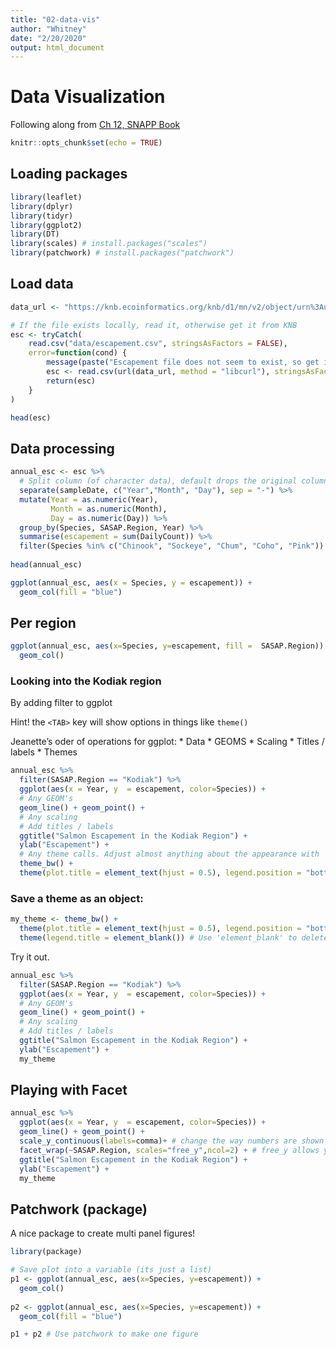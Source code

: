```yaml
---
title: "02-data-vis"
author: "Whitney"
date: "2/20/2020"
output: html_document
---
```


# Data Visualization 
Following along from 
[Ch 12, SNAPP Book](https://science-for-nature-and-people.github.io/2020-data-collab-workshop/2020-02-snapp/publication-graphics.html)

```r
knitr::opts_chunk$set(echo = TRUE)
```

## Loading packages
```r

library(leaflet)
library(dplyr)
library(tidyr)
library(ggplot2)
library(DT)
library(scales) # install.packages("scales")
library(patchwork) # install.packages("patchwork")

```

## Load data
```r
data_url <- "https://knb.ecoinformatics.org/knb/d1/mn/v2/object/urn%3Auuid%3Af119a05b-bbe7-4aea-93c6-85434dcb1c5e"

# If the file exists locally, read it, otherwise get it from KNB
esc <- tryCatch(
    read.csv("data/escapement.csv", stringsAsFactors = FALSE),
    error=function(cond) {
        message(paste("Escapement file does not seem to exist, so get it from the KNB."))
        esc <- read.csv(url(data_url, method = "libcurl"), stringsAsFactors = FALSE)
        return(esc)
    }
)

head(esc)

```

## Data processing

```r
annual_esc <- esc %>% 
  # Split column (of character data), default drops the original column.
  separate(sampleDate, c("Year","Month", "Day"), sep = "-") %>% 
  mutate(Year = as.numeric(Year),
         Month = as.numeric(Month),
         Day = as.numeric(Day)) %>% 
  group_by(Species, SASAP.Region, Year) %>% 
  summarise(escapement = sum(DailyCount)) %>% 
  filter(Species %in% c("Chinook", "Sockeye", "Chum", "Coho", "Pink"))
  
head(annual_esc)
```
```r

ggplot(annual_esc, aes(x = Species, y = escapement)) +
  geom_col(fill = "blue")

```

## Per region

```r
ggplot(annual_esc, aes(x=Species, y=escapement, fill =  SASAP.Region)) + 
  geom_col()
```
### Looking into the Kodiak region 
By adding filter to ggplot 

Hint! the `<TAB>` key will show options in things like `theme()`

Jeanette's oder of operations for ggplot: 
* Data
* GEOMS
* Scaling
* Titles / labels
* Themes

```r
annual_esc %>% 
  filter(SASAP.Region == "Kodiak") %>% 
  ggplot(aes(x = Year, y  = escapement, color=Species)) + 
  # Any GEOM's
  geom_line() + geom_point() + 
  # Any scaling
  # Add titles / labels
  ggtitle("Salmon Escapement in the Kodiak Region") + 
  ylab("Escapement") + 
  # Any theme calls. Adjust almost anything about the appearance with 'theme'
  theme_bw() + 
  theme(plot.title = element_text(hjust = 0.5), legend.position = "bottom") # Center the title. 

```

### Save a theme as an object:

```r
my_theme <- theme_bw() + 
  theme(plot.title = element_text(hjust = 0.5), legend.position = "bottom") + 
  theme(legend.title = element_blank()) # Use 'element_blank' to delete things
```

Try it out. 

```r
annual_esc %>% 
  filter(SASAP.Region == "Kodiak") %>% 
  ggplot(aes(x = Year, y  = escapement, color=Species)) + 
  # Any GEOM's
  geom_line() + geom_point() + 
  # Any scaling
  # Add titles / labels
  ggtitle("Salmon Escapement in the Kodiak Region") + 
  ylab("Escapement") + 
  my_theme 

```

## Playing with Facet

```r

annual_esc %>% 
  ggplot(aes(x = Year, y  = escapement, color=Species)) + 
  geom_line() + geom_point() + 
  scale_y_continuous(labels=comma)+ # change the way numbers are shown
  facet_wrap(~SASAP.Region, scales="free_y",ncol=2) + # free_y allows y to scale to data
  ggtitle("Salmon Escapement in the Kodiak Region") + 
  ylab("Escapement") + 
  my_theme 
```
## Patchwork (package)
A nice package to create multi panel figures!

```r
library(package)

# Save plot into a variable (its just a list)
p1 <- ggplot(annual_esc, aes(x=Species, y=escapement)) + 
  geom_col() 
  
p2 <- ggplot(annual_esc, aes(x=Species, y=escapement)) + 
  geom_col(fill = "blue")

p1 + p2 # Use patchwork to make one figure
```


